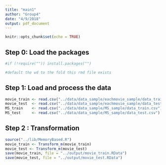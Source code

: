 ```yaml
---
title: "main1"
author: "Group4"
date: "4/9/2018"
output: pdf_document
---
```


```r
knitr::opts_chunk$set(echo = TRUE)
```

## Step 0: Load the packages

```r
#if (!require("")) install.packages("")

#default the wd to the fold this rmd file exists
```

## Step 1: Load and process the data
```r
movie_train <- read.csv("../data/data_sample/eachmovie_sample/data_train.csv")
movie_test  <- read.csv("../data/data_sample/eachmovie_sample/data_test.csv")
MS_train    <- read.csv("../data/data_sample/MS_sample/data_train.csv")
MS_test     <- read.csv("../data/data_sample/MS_sample/data_test.csv")
```

## Step 2 : Transformation
```r
source("../lib/MemoryBased.R")
movie_train <- Transform_m(movie_train)
movie_test <- Transform_m(movie_test)
save(movie_train, file = "../output/movie_train.RData")
save(movie_test, file = "../output/movie_test.RData")

```